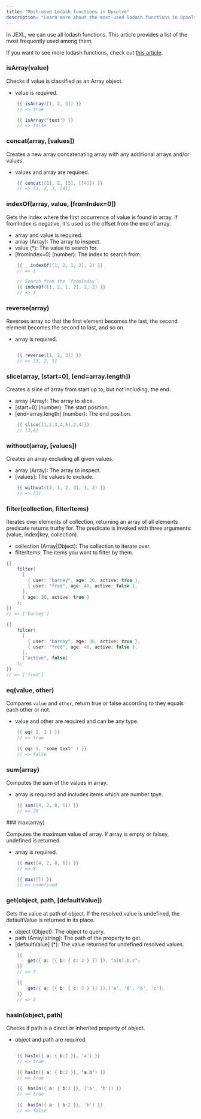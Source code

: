 ```yaml
---
title: "Most-used Lodash functions in Upsolve"
description: "Learn more about the most-used lodash functions in Upsolve"
---
```


In JEXL, we can use all lodash functions. This article provides a list of the most frequently used among them.

If you want to see more lodash functions, check out [this article](https://lodash.com/docs).

### isArray(value)

Checks if value is classified as an Array object.

- value is required.

```java
    {{ isArray([1, 2, 3]) }}
    // => true

    {{ isArray('text') }}
    // => false
```

### concat(array, [values])

Creates a new array concatenating array with any additional arrays and/or values.

- values and array are required.

```java
    {{ concat([1], 2, [3], [[4]]) }}
    // => [1, 2, 3, [4]]
```

### indexOf(array, value, [fromIndex=0])

Gets the index where the first occurrence of value is found in array. If fromIndex is negative, it's used as the offset from the end of array.

- array and value is required.
- array (Array): The array to inspect.
- value (\*): The value to search for.
- [fromIndex=0] (number): The index to search from.

```java
    {{ _.indexOf([1, 2, 1, 2], 2) }}
    // => 1

    // Search from the `fromIndex`.
    {{ indexOf([1, 2, 1, 2], 2, 2) }}
    // => 3
```

### reverse(array)

Reverses array so that the first element becomes the last, the second element becomes the second to last, and so on.

- array is required.

```java

    {{ reverse([1, 2, 3]) }}
    // => [3, 2, 1]
```

### slice(array, [start=0], [end=array.length])

Creates a slice of array from start up to, but not including, the end.

- array (Array): The array to slice.
- [start=0] (number): The start position.
- [end=array.length] (number): The end position.

```java
    {{ slice([1,2,3,4,5],2,4)}}
    // [3,4]
```

### without(array, [values])

Creates an array excluding all given values.

- array (Array): The array to inspect.
- [values]: The values to exclude.

```java
    {{ without([2, 1, 2, 3], 1, 2) }}
    // => [3]
```

### filter(collection, filterItems)

Iterates over elements of collection, returning an array of all elements predicate returns truthy for. The predicate is invoked with three arguments: (value, index|key, collection).

- collection (Array|Object): The collection to iterate over.
- filterItems: The items you want to filter by them.

```java
{{
    filter(
      [
        { user: "barney", age: 36, active: true },
        { user: "fred", age: 40, active: false },
      ],
      { age: 36, active: true }
    );
}}
// => ['barney']

{{
    filter(
      [
        { user: "barney", age: 36, active: true },
        { user: "fred", age: 40, active: false },
      ],
      ["active", false]
    );
}}
// => ['fred']
```

### eq(value, other)

Compares `value` and `other`, return true or false according to they equals each other or not.

- value and other are required and can be any type.

```java
    {{ eq( 1, 1 ) }}
    // => true

    {{ eq( 1, 'some text' ) }}
    // => false
```

### sum(array)

Computes the sum of the values in array.

- array is required and includes items which are number tpye.

```java
    {{ sum([4, 2, 8, 6]) }}
    // => 20
```

### max(array)

Computes the maximum value of array. If array is empty or falsey, undefined is returned.

- array is required.

```java
    {{ max([4, 2, 8, 6]) }}
    // => 8

    {{ max([]) }}
    // => undefined
```

### get(object, path, [defaultValue])

Gets the value at path of object. If the resolved value is undefined, the defaultValue is returned in its place.

- object (Object): The object to query.
- path (Array|string): The path of the property to get.
- [defaultValue] (\*): The value returned for undefined resolved values.

```java
    {{
        get({ a: [{ b: { c: 3 } }] }), "a[0].b.c";
    }}
    // => 3

    {{
        get({ a: [{ b: { c: 3 } }] }),['a', '0', 'b', 'c'];
    }}
    // => 3
```

### hasIn(object, path)

Checks if path is a direct or inherited property of object.

- object and path are required.

```java

    {{ hasIn({ a: { b:2 }}, 'a') }}
    // => true

    {{ hasIn({ a: { b:2 }}, 'a.b') }}
    // => true

    {{  hasIn({ a: { b:2 }}, ['a', 'b']) }}
    // => true

    {{  hasIn({ a: { b:2 }}, 'b') }}
    // => false
```
